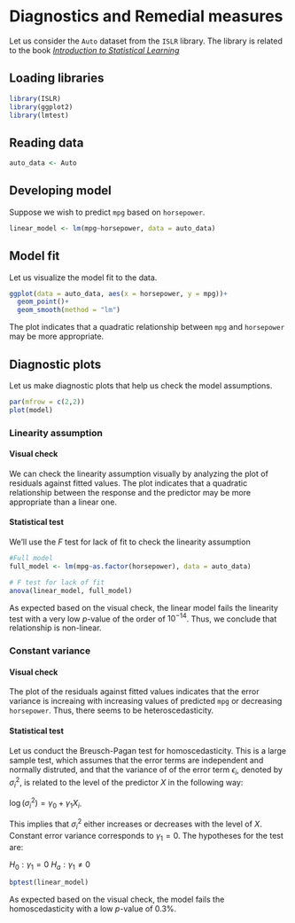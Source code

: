 # Diagnostics and Remedial measures

Let us consider the `Auto` dataset from the `ISLR` library. The library is related to the book *[Introduction to Statistical Learning](https://hastie.su.domains/ISLR2/ISLRv2_website.pdf)*

## Loading libraries

```r
library(ISLR)
library(ggplot2)
library(lmtest)
```


## Reading data

```r
auto_data <- Auto
```

## Developing model

Suppose we wish to predict `mpg` based on `horsepower`.

```r
linear_model <- lm(mpg~horsepower, data = auto_data)
```

## Model fit

Let us visualize the model fit to the data.

```r
ggplot(data = auto_data, aes(x = horsepower, y = mpg))+
  geom_point()+
  geom_smooth(method = "lm")
```

The plot indicates that a quadratic relationship between `mpg` and `horsepower` may be more appropriate. 

## Diagnostic plots

Let us make diagnostic plots that help us check the model assumptions.

```r
par(mfrow = c(2,2))
plot(model)
```

### Linearity assumption

#### Visual check

We can check the linearity assumption visually by analyzing the plot of residuals against fitted values. The plot indicates that a quadratic relationship between the response and the predictor may be more appropriate than a linear one.

#### Statistical test

We'll use the *F* test for lack of fit to check the linearity assumption

```r
#Full model
full_model <- lm(mpg~as.factor(horsepower), data = auto_data)
```

```r
# F test for lack of fit
anova(linear_model, full_model)
```

As expected based on the visual check, the linear model fails the linearity test with a very low $p$-value of the order of $10^{-14}$. Thus, we conclude that relationship is non-linear.

### Constant variance

#### Visual check

The plot of the residuals against fitted values indicates that the error variance is increaing with increasing values of predicted `mpg` or decreasing `horsepower`. Thus, there seems to be heteroscedasticity.

#### Statistical test

Let us conduct the Breusch-Pagan test for homoscedasticity. This is a large sample test, which assumes that the error terms are independent and normally distruted, and that the variance of of the error term $\epsilon_i$, denoted by $\sigma_i^2$, is related to the level of the predictor $X$ in the following way:

$\log(\sigma_i^2) = \gamma_0 + \gamma_1X_i$.

This implies that $\sigma_i^2$ either increases or decreases with the level of $X$. Constant error variance corresponds to $\gamma_1 = 0$. The hypotheses for the test are:

$H_0: \gamma_1 = 0$
$H_a: \gamma_1 \ne 0$

```r
bptest(linear_model)
```

As expected based on the visual check, the model fails the homoscedasticity with a low $p$-value of 0.3\%.




